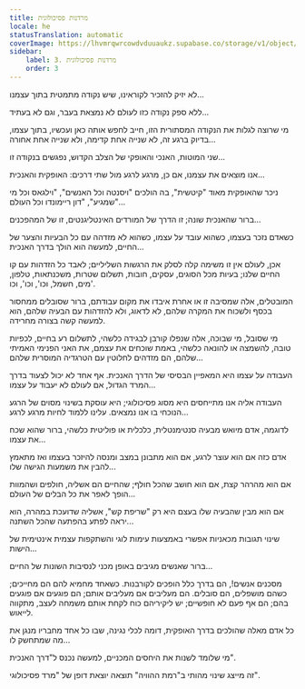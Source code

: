 ```yaml
---
title: מרדנות פסיכולוגית
locale: he
statusTranslation: automatic
coverImage: https://lhvmrqwrcowdvduuaukz.supabase.co/storage/v1/object/public/strapi-uploads/small_cover-tratado-de-psicologia-revolucionaria.webp-5e15e1cec4e0ebebcde5d7fc7565d8fd.webp
sidebar:
    label: 3. מרדנות פסיכולוגית
    order: 3
---
```

לא יזיק להזכיר לקוראינו, שיש נקודה מתמטית בתוך עצמנו...

ללא ספק נקודה כזו לעולם לא נמצאת בעבר, וגם לא בעתיד...

מי שרוצה לגלות את הנקודה המסתורית הזו, חייב לחפש אותה כאן ועכשיו, בתוך עצמו, בדיוק ברגע זה, לא שנייה אחת קדימה, ולא שנייה אחת אחורה...

שני המוטות, האנכי והאופקי של הצלב הקדוש, נפגשים בנקודה זו...

אנו מוצאים את עצמנו, אם כן, מרגע לרגע מול שתי דרכים: האופקית והאנכית...

ניכר שהאופקית מאוד "קיטשית", בה הולכים "ויסנטה וכל האנשים", "וילגאס וכל מי שמגיע", "דון ריימונדו וכל העולם"...

ברור שהאנכית שונה; זו הדרך של המורדים האינטליגנטים, זו של המהפכנים...

כשאדם נזכר בעצמו, כשהוא עובד על עצמו, כשהוא לא מזדהה עם כל הבעיות והצער של החיים, למעשה הוא הולך בדרך האנכית...

אכן, לעולם אין זו משימה קלה לסלק את הרגשות השליליים; לאבד כל הזדהות עם קו החיים שלנו; בעיות מכל הסוגים, עסקים, חובות, תשלום שטרות, משכנתאות, טלפון, מים, חשמל, וכו', וכו', וכו'.

המובטלים, אלה שמסיבה זו או אחרת איבדו את מקום עבודתם, ברור שסובלים ממחסור בכסף ולשכוח את המקרה שלהם, לא לדאוג, ולא להזדהות עם הבעיה שלהם, הוא למעשה קשה בצורה מחרידה.

מי שסובל, מי שבוכה, אלה שנפלו קורבן לבגידה כלשהי, לתשלום רע בחיים, לכפיות טובה, להשמצה או להונאה כלשהי, באמת שוכחים את עצמם, את האני הפנימי האמיתי שלהם, הם מזדהים לחלוטין עם הטרגדיה המוסרית שלהם...

העבודה על עצמו היא המאפיין הבסיסי של הדרך האנכית. אף אחד לא יכול לצעוד בדרך המרד הגדול, אם לעולם לא יעבוד על עצמו...

העבודה אליה אנו מתייחסים היא מסוג פסיכולוגי; היא עוסקת בשינוי מסוים של הרגע הנוכחי בו אנו נמצאים. עלינו ללמוד לחיות מרגע לרגע...

לדוגמה, אדם מיואש מבעיה סנטימנטלית, כלכלית או פוליטית כלשהי, ברור שהוא שכח את עצמו...

אדם כזה אם הוא עוצר לרגע, אם הוא מתבונן במצב ומנסה להיזכר בעצמו ואז מתאמץ להבין את משמעות הגישה שלו...

אם הוא מהרהר קצת, אם הוא חושב שהכל חולף; שהחיים הם אשליה, חולפים ושהמוות הופך לאפר את כל הבלים של העולם...

אם הוא מבין שהבעיה שלו בעצם היא רק "שריפת קש", אשליה שדועכת במהרה, הוא יראה לפתע בהפתעה שהכל השתנה...

שינוי תגובות מכאניות אפשרי באמצעות עימות לוגי והשתקפות עצמית אינטימית של הישות...

ברור שאנשים מגיבים באופן מכני לנסיבות השונות של החיים...

מסכנים אנשים!, הם בדרך כלל הופכים לקורבנות. כשאחד מחמיא להם הם מחייכים; כשהם מושפלים, הם סובלים. הם מעליבים אם מעליבים אותם; הם פוגעים אם פוגעים בהם; הם אף פעם לא חופשיים; יש ליקיריהם כוח לקחת אותם משמחה לעצב, מתקווה לייאוש.

כל אדם מאלה שהולכים בדרך האופקית, דומה לכלי נגינה, שבו כל אחד מחבריו מנגן את מה שמתחשק לו...

מי שלומד לשנות את היחסים המכניים, למעשה נכנס ל"דרך האנכית".

זה מייצג שינוי מהותי ב"רמת ההוויה" תוצאה יוצאת דופן של "מרד פסיכולוגי".

